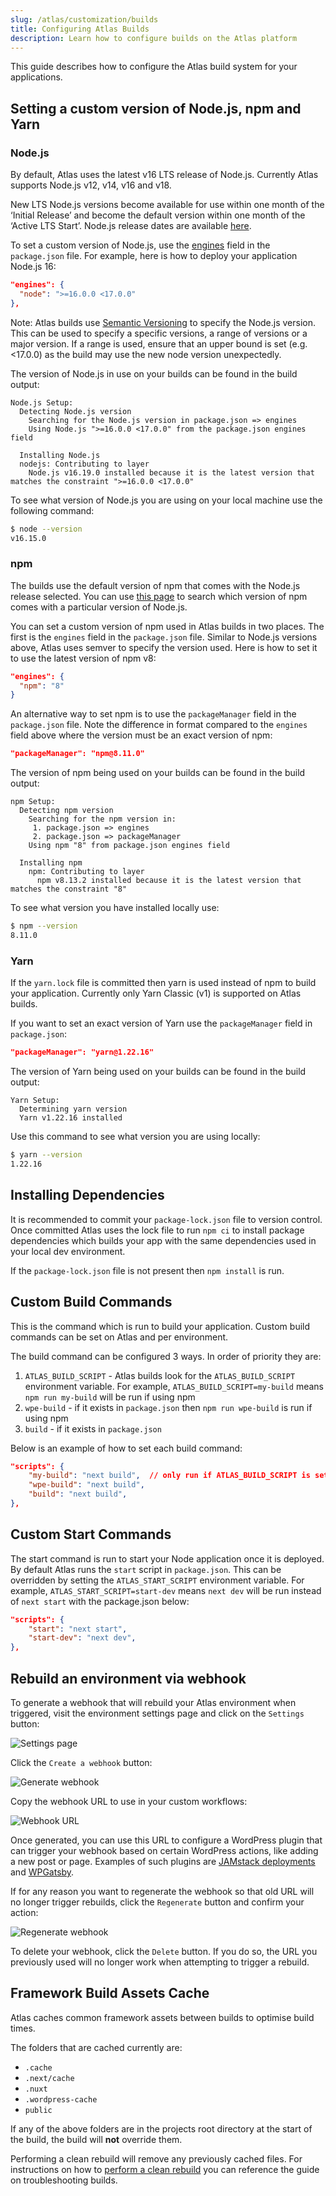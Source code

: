 ```yaml
---
slug: /atlas/customization/builds
title: Configuring Atlas Builds
description: Learn how to configure builds on the Atlas platform
---
```


This guide describes how to configure the Atlas build system for your applications.

## Setting a custom version of Node.js, npm and Yarn

### Node.js

By default, Atlas uses the latest v16 LTS release of Node.js. Currently Atlas supports Node.js v12, v14, v16 and v18. 

New LTS Node.js versions become available for use within one month of the ‘Initial Release’ and become the default version within one month of the ‘Active LTS Start’. Node.js release dates are available [here](https://nodejs.dev/en/about/releases/). 

To set a custom version of Node.js, use the [engines](https://docs.npmjs.com/cli/v8/configuring-npm/package-json#engines) field in the `package.json` file. For example, here is how to deploy your application Node.js 16:

```json
"engines": {
  "node": ">=16.0.0 <17.0.0"
},
```

Note: Atlas builds use [Semantic Versioning](https://docs.npmjs.com/about-semantic-versioning) to specify the Node.js version. This can be used to specify a specific versions, a range of versions or a major version. If a range is used, ensure that an upper bound is set (e.g. <17.0.0) as the build may use the new node version unexpectedly.

The version of Node.js in use on your builds can be found in the build output:

```
Node.js Setup:
  Detecting Node.js version
    Searching for the Node.js version in package.json => engines
    Using Node.js ">=16.0.0 <17.0.0" from the package.json engines field

  Installing Node.js
  nodejs: Contributing to layer
    Node.js v16.19.0 installed because it is the latest version that matches the constraint ">=16.0.0 <17.0.0"
```

To see what version of Node.js you are using on your local machine use the following command:

```bash
$ node --version
v16.15.0
```

### npm

The builds use the default version of npm that comes with the Node.js release selected. You can use [this page](https://nodejs.org/en/download/releases/) to search which version of npm comes with a particular version of Node.js.

You can set a custom version of npm used in Atlas builds in two places. The first is the `engines` field in the `package.json` file. Similar to Node.js versions above, Atlas uses semver to specify the version used. Here is how to set it to use the latest version of npm v8:

```json
"engines": {
  "npm": "8"
}
```

An alternative way to set npm is to use the `packageManager` field in the `package.json` file. Note the difference in format compared to the `engines` field above where the version must be an exact version of npm:

```json
"packageManager": "npm@8.11.0"
```

The version of npm being used on your builds can be found in the build output:

```
npm Setup:
  Detecting npm version
    Searching for the npm version in:
     1. package.json => engines
     2. package.json => packageManager
    Using npm "8" from package.json engines field

  Installing npm
    npm: Contributing to layer
      npm v8.13.2 installed because it is the latest version that matches the constraint "8"
```

To see what version you have installed locally use:

```bash
$ npm --version
8.11.0
```

### Yarn

If the `yarn.lock` file is committed then yarn is used instead of npm to build your application. Currently only Yarn Classic (v1) is supported on Atlas builds.

If you want to set an exact version of Yarn use the `packageManager` field in `package.json`:

```json
"packageManager": "yarn@1.22.16"
```

The version of Yarn being used on your builds can be found in the build output:

```
Yarn Setup:
  Determining yarn version
  Yarn v1.22.16 installed
```

Use this command to see what version you are using locally:

```bash
$ yarn --version
1.22.16
```

## Installing Dependencies

It is recommended to commit your `package-lock.json` file to version control. Once committed Atlas uses the lock file to run `npm ci` to install package dependencies which builds your app with the same dependencies used in your local dev environment.

If the `package-lock.json` file is not present then `npm install` is run.

## Custom Build Commands

This is the command which is run to build your application. Custom build commands can be set on Atlas and per environment.

The build command can be configured 3 ways. In order of priority they are:

1.  `ATLAS_BUILD_SCRIPT` - Atlas builds look for the `ATLAS_BUILD_SCRIPT` environment variable. For example, `ATLAS_BUILD_SCRIPT=my-build` means `npm run my-build` will be run if using npm
2.  `wpe-build` - if it exists in `package.json` then `npm run wpe-build` is run if using npm
3.  `build` - if it exists in `package.json`

Below is an example of how to set each build command:

```json
"scripts": {
    "my-build": "next build",  // only run if ATLAS_BUILD_SCRIPT is set
    "wpe-build": "next build",
    "build": "next build",
},
```

## Custom Start Commands

The start command is run to start your Node application once it is deployed. By default Atlas runs the `start` script in `package.json`. This can be overridden by setting the `ATLAS_START_SCRIPT` environment variable. For example, `ATLAS_START_SCRIPT=start-dev` means `next dev` will be run instead of `next start` with the package.json below:

```json
"scripts": {
    "start": "next start",
    "start-dev": "next dev",
},
```

## Rebuild an environment via webhook

To generate a webhook that will rebuild your Atlas environment when triggered, visit the environment settings page and click on the `Settings` button:

![Settings page](./img/settings.png)

Click the `Create a webhook` button:

![Generate webhook](./img/webhook-button.png)

Copy the webhook URL to use in your custom workflows:

![Webhook URL](./img/webhook.png)

Once generated, you can use this URL to configure a WordPress plugin that can trigger your webhook based on certain WordPress actions, like adding a new post or page. Examples of such plugins are [JAMstack deployments](https://wordpress.org/plugins/wp-jamstack-deployments/) and [WPGatsby](https://wordpress.org/plugins/wp-gatsby/).

If for any reason you want to regenerate the webhook so that old URL will no longer trigger rebuilds, click the `Regenerate` button and confirm your action:

![Regenerate webhook](./img/regenerate.png)

To delete your webhook, click the `Delete` button. If you do so, the URL you previously used will no longer work when attempting to trigger a rebuild.

## Framework Build Assets Cache

Atlas caches common framework assets between builds to optimise build times. 

The folders that are cached currently are: 

* `.cache`
* `.next/cache`
* `.nuxt`
* `.wordpress-cache`
* `public`

If any of the above folders are in the projects root directory at the start of the build, the build will **not** override them. 

Performing a clean rebuild will remove any previously cached files. For instructions on how to [perform a clean rebuild](../additional-guides/troubleshooting-builds#clean-rebuild-and-clear-domain-cache) you can reference the guide on troubleshooting builds.
